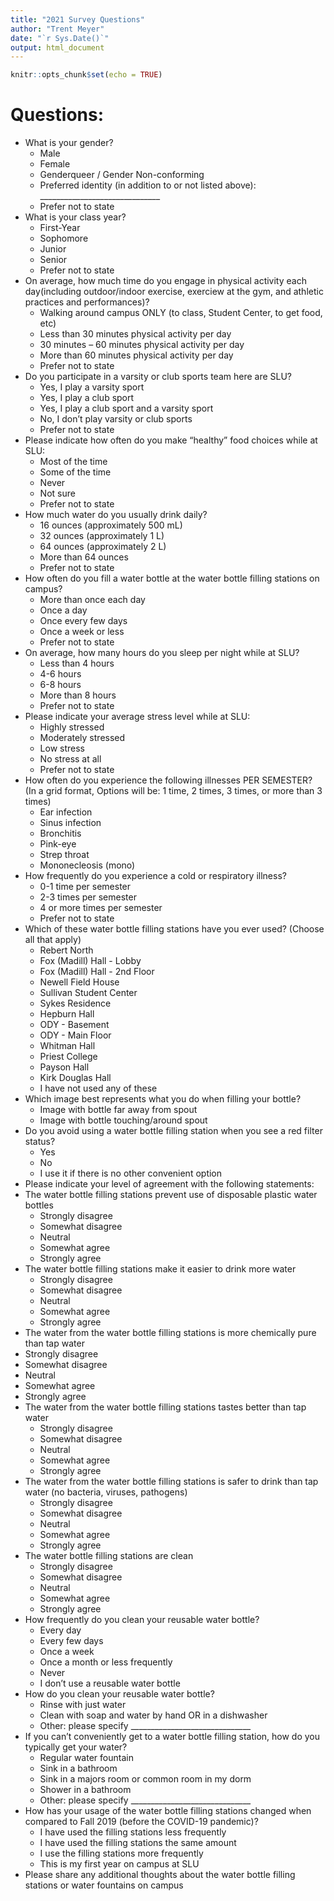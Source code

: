 ```yaml
---
title: "2021 Survey Questions"
author: "Trent Meyer"
date: "`r Sys.Date()`"
output: html_document
---
```


```r
knitr::opts_chunk$set(echo = TRUE)
```

# Questions:
- What is your gender? 
  + Male 
  + Female   
  + Genderqueer / Gender Non-conforming 
  + Preferred identity (in addition to or not listed above):                    ______________________________
  + Prefer not to state  


- What is your class year?
  + First-Year
  + Sophomore
  + Junior
  +	Senior 
  + Prefer not to state

- On average, how much time do you engage in physical activity each day(including outdoor/indoor exercise, exerciew at the gym, and athletic practices and performances)?
  + Walking around campus ONLY (to class, Student Center, to get food, etc)
  + Less than 30 minutes physical activity per day
  + 30 minutes – 60 minutes physical activity per day
  + More than 60 minutes physical activity per day
  + Prefer not to state
  

- Do you participate in a varsity or club sports team here are SLU?
  + Yes, I play a varsity sport
  + Yes, I play a club sport
  + Yes, I play a club sport and a varsity sport
  +	No, I don’t play varsity or club sports
  +	Prefer not to state
  
- Please indicate how often do you make “healthy” food choices while at SLU:
  +	Most of the time
  + Some of the time
  + Never
  + Not sure
  + Prefer not to state

- How much water do you usually drink daily? 
  + 16 ounces (approximately 500 mL) 
  + 32 ounces (approximately 1 L)
  + 64 ounces (approximately 2 L)
  +	More than 64 ounces 
  + Prefer not to state
  
- How often do you fill a water bottle at the water bottle filling stations on campus?
  + More than once each day
  + Once a day
  + Once every few days
  + Once a week or less
  + Prefer not to state
  
- On average, how many hours do you sleep per night while at SLU?
  + Less than 4 hours
  + 4-6 hours
  + 6-8 hours
  + More than 8 hours
  + Prefer not to state
  
- Please indicate your average stress level while at SLU:
  + Highly stressed
  + Moderately stressed
  + Low stress
  + No stress at all
  + Prefer not to state
  
- How often do you experience the following illnesses PER SEMESTER? (In a grid format, Options will be: 1 time, 2 times, 3 times, or more than 3 times)
  + Ear infection
  + Sinus infection
  + Bronchitis
  + Pink-eye
  + Strep throat
  + Mononecleosis (mono)
  
- How frequently do you experience a cold or respiratory illness?
  + 0-1 time per semester
  + 2-3 times per semester
  + 4 or more times per semester
  + Prefer not to state
  
- Which of these water bottle filling stations have you ever used? (Choose all that apply)
  + Rebert North
  + Fox (Madill) Hall - Lobby
  + Fox (Madill) Hall - 2nd Floor
  + Newell Field House
  + Sullivan Student Center
  + Sykes Residence
  + Hepburn Hall
  + ODY - Basement
  + ODY - Main Floor
  + Whitman Hall
  + Priest College
  + Payson Hall 
  + Kirk Douglas Hall
  + I have not used any of these
  
- Which image best represents what you do when filling your bottle?
  + Image with bottle far away from spout
  + Image with bottle touching/around spout
  
- Do you avoid using a water bottle filling station when you see a red filter status?
  + Yes
  + No
  + I use it if there is no other convenient option
  
- Please indicate your level of agreement with the following statements:
- The water bottle filling stations prevent use of disposable plastic water bottles
  + Strongly disagree
  + Somewhat disagree
  + Neutral
  + Somewhat agree
  + Strongly agree
- The water bottle filling stations make it easier to drink more water
  + Strongly disagree
  + Somewhat disagree
  + Neutral
  + Somewhat agree
  + Strongly agree
-	The water from the water bottle filling stations is more chemically pure than tap water
  + Strongly disagree
  + Somewhat disagree
  + Neutral
  + Somewhat agree
  + Strongly agree
- The water from the water bottle filling stations tastes better than tap water
  + Strongly disagree
  + Somewhat disagree
  + Neutral
  + Somewhat agree
  + Strongly agree
- The water from the water bottle filling stations is safer to drink than tap water (no bacteria, viruses, pathogens)
  + Strongly disagree
  + Somewhat disagree
  + Neutral
  + Somewhat agree
  + Strongly agree
- The water bottle filling stations are clean
  + Strongly disagree
  + Somewhat disagree
  + Neutral
  + Somewhat agree
  + Strongly agree
  
- How frequently do you clean your reusable water bottle?
  + Every day
  + Every few days
  + Once a week
  + Once a month or less frequently
  + Never
  + I don't use a reusable water bottle
  
- How do you clean your reusable water bottle?
  + Rinse with just water
  + Clean with soap and water by hand OR in a dishwasher
  + Other: please specify
    ______________________________
    
- If you can't conveniently get to a water bottle filling station, how do you typically get your water?
  + Regular water fountain
  + Sink in a bathroom
  + Sink in a majors room or common room in my dorm
  + Shower in a bathroom
  + Other: please specify
    ______________________________
    
- How has your usage of the water bottle filling stations changed when compared to Fall 2019 (before the COVID-19 pandemic)?
  + I have used the filling stations less frequently
  + I have used the filling stations the same amount
  + I use the filling stations more frequently
  + This is my first year on campus at SLU
  
- Please share any additional thoughts about the water bottle filling stations or water fountains on campus
  